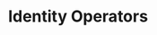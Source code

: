 ---
title: Identity Operators
description: This is an Introduction to Python Syntax
slug: python-syntax/operators/identity-operators
sidebar:
  order: 6
---